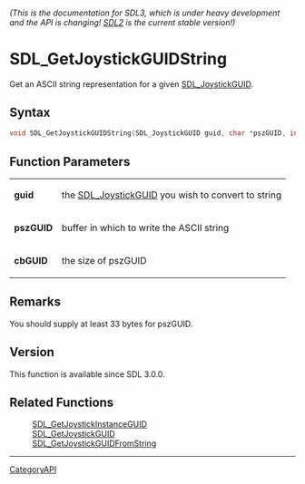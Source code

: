 ====== (This is the documentation for SDL3, which is under heavy development and the API is changing! [https://wiki.libsdl.org/SDL2/ SDL2] is the current stable version!) ======
= SDL_GetJoystickGUIDString =

Get an ASCII string representation for a given [[SDL_JoystickGUID]].

== Syntax ==

<syntaxhighlight lang='c'>
void SDL_GetJoystickGUIDString(SDL_JoystickGUID guid, char *pszGUID, int cbGUID);
</syntaxhighlight>

== Function Parameters ==

{|
|'''guid'''
|the [[SDL_JoystickGUID]] you wish to convert to string
|-
|'''pszGUID'''
|buffer in which to write the ASCII string
|-
|'''cbGUID'''
|the size of pszGUID
|}

== Remarks ==

You should supply at least 33 bytes for pszGUID.

== Version ==

This function is available since SDL 3.0.0.

== Related Functions ==

:[[SDL_GetJoystickInstanceGUID]]
:[[SDL_GetJoystickGUID]]
:[[SDL_GetJoystickGUIDFromString]]

----
[[CategoryAPI]]


